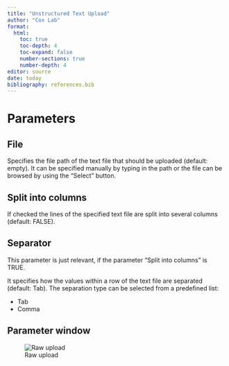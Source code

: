 ```yaml
---
title: "Unstructured Text Upload"
author: "Cox Lab"
format: 
  html:
    toc: true
    toc-depth: 4
    toc-expand: false
    number-sections: true
    number-depth: 4
editor: source
date: today
bibliography: references.bib
---
```


```{=html}
<!-- This comment and the line above it must be preserved when editing this file!
The recommended sections are these, but they may be changed on a case by case basis.
===== Detailed description =====
===== Parameters =====
===== Theoretical background =====
===== Examples =====
Make changes only below this line! -->
```
# Parameters

## File

Specifies the file path of the text file that should be uploaded (default: empty). It can be specified manually by typing in the path or the file can be browsed by using the "Select" button.

## Split into columns

If checked the lines of the specified text file are split into several columns (default: FALSE).

## Separator

This parameter is just relevant, if the parameter "Split into columns" is TRUE. 

It specifies how the values within a row of the text file are separated (default: Tab). The separation type can be selected from a predefined list: 

* Tab 
* Comma

## Parameter window

![Raw upload](images/raw_upload-edited.png)

